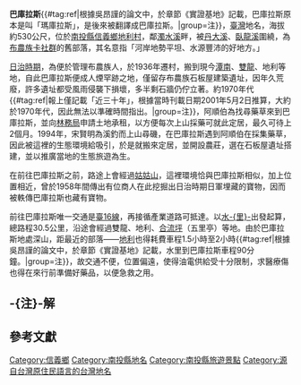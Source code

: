 {{noteTA
|1=水里
}}
{{坐標|23.80651|N|121.002461|E|display=title}}

'''巴庫拉斯'''{{#tag:ref|根據吳昂謹的論文中，於章節《實證基地》記載，巴庫拉斯原本是叫「瑪庫拉斯」，是後來被翻譯成巴庫拉斯{{r|吳昂謹}}。|group=注}}，[[臺灣|臺灣]]地名，海拔約530公尺，位於[[南投縣|南投縣]][[信義鄉_(臺灣)|信義鄉]][[地利村_(南投縣)|地利村]]，鄰[[濁水溪|濁水溪]]畔，被[[丹大溪|丹大溪]]、[[臥龍溪|臥龍溪]]圍繞，為[[布農族|布農族]][[卡社群|卡社群]]的舊部落，其名意指「河岸地勢平坦、水源豐沛的好地方。」{{r|吳昂謹}}{{r|map}}{{r|祕境}}

[[臺灣日治時期|日治時期]]，為便於管理布農族人，於1936年遷村，搬到現今[[潭南村|潭南]]、[[雙龍村|雙龍]]、地利等地，自此巴庫拉斯便成人煙罕跡之地，僅留存布農族石板屋建築遺址，因年久荒廢，許多遺址都受風雨侵襲下損壞，多半剩石牆仍佇立著{{r|祕境}}{{r|apple}}。約1970年代{{#tag:ref|報上僅記載「近三十年」，根據當時刊載日期2001年5月2日推算，大約於1970年代，因此無法以準確時間指出{{r|牟迎馨}}。|group=注}}，阿順伯為找尋藥草來到巴庫拉斯，並向[[林務局|林務局]]申請土地承租，以方便每次上山採藥可就此定居，最久可待上2個月{{r|牟迎馨}}{{r|齊佑誠}}。1994年，宋賢明為溪釣而上山尋磯，在巴庫拉斯遇到阿順伯在採集藥草，因此被這裡的生態環境給吸引，於是就搬來定居，並開設農莊，選在石板屋遺址搭建，並以推廣當地的生態旅遊為生{{r|祕境}}{{r|apple}}。

在前往巴庫拉斯之前，路途上會經過[[姑姑山|姑姑山]]，這裡環境恰與巴庫拉斯相似，加上位置相近，曾於1958年間傳出有位商人在此挖掘出日治時期日軍埋藏的寶物，因而被軼傳巴庫拉斯也藏有寶物{{r|劉川裕}}。

前往巴庫拉斯唯一交通是[[台16線|臺16線]]，再接循產業道路可抵達{{r|map}}{{r|祕境}}。以[[水里鄉|水-{里}-]]出發起算，總路程30.5公里，沿途會經過雙龍、地利、[[合流坪|合流坪]]（五里亭）等地{{r|祕境}}。由於巴庫拉斯地處深山，距最近的部落——[[地利村|地利]]也得耗費車程1.5小時至2小時{{#tag:ref|根據吳昂謹的論文中，於章節《實證基地》記載，水里到巴庫拉斯車程90分鐘{{r|吳昂謹}}。|group=注}}，故交通不便，位置偏遠，使得油電供給受十分限制，求醫療傷也得在來行前準備好藥品，以便急救之用{{r|apple}}{{r|齊佑誠}}。

== -{注}-解 ==
{{reflist|group=注}}

== 參考文獻 ==
{{reflist|2|refs=

<ref name="map">{{cite book |title=《南投縣信義鄉行政區域圖》（比例尺1：60,000）|publisher=內政部 |language=zh-tw |isbn=9860026882 |year=2005 }}</ref>

<ref name="祕境">{{cite book |title=《台灣絕美祕境》|chapter=巴庫拉斯 |page=54頁-57頁 |author=劉川裕 |publisher=人人出版 |language=zh-tw |isbn=9789866435263 |year=2010 }}</ref>

<ref name="吳昂謹">{{cite web |url=http://ethesys.lib.fcu.edu.tw/ETD-search/getfile?URN=etd-0709103-170028&filename=etd-0709103-170028.pdf |title=原住民保留地發展生態旅遊之效益初探－以南投縣信義鄉之巴庫拉斯為例 |work=逢甲大學土地管理學系碩士班碩士論文 |author=吳昂謹、楊文燦 |accessdate=2014-01-16 |publisher=逢甲大學電子學位論文系統 |language=zh-tw |year=2003 |deadurl=yes |archiveurl=https://web.archive.org/web/20140116133811/http://ethesys.lib.fcu.edu.tw/ETD-search/getfile?URN=etd-0709103-170028&filename=etd-0709103-170028.pdf |archivedate=2014-01-16 }}</ref>

<ref name="apple">{{cite news |url=http://www.appledaily.com.tw/appledaily/article/supplement/20070418/3402390/ |title=南投 巴庫拉斯 舊部落體驗原始生活 |work=蘋果日報 副刊 |author= |publisher=台灣蘋果日報 |accessdate=2014-01-16 |language=zh-tw |date=2007-04-18 |archive-date=2016-03-04 |archive-url=https://web.archive.org/web/20160304120300/http://www.appledaily.com.tw/appledaily/article/supplement/20070418/3402390/ |dead-url=no }}</ref>

<ref name="齊佑誠">{{cite news |url=http://www.appledaily.com.tw/appledaily/article/supplement/20030901/317271/ |title=到巴庫拉斯 |work=蘋果日報 副刊 |author=齊佑誠、楊少帆 |publisher=台灣蘋果日報 |accessdate=2014-01-16 |language=zh-tw |date=2003-09-01 |archive-date=2016-03-05 |archive-url=https://web.archive.org/web/20160305020321/http://www.appledaily.com.tw/appledaily/article/supplement/20030901/317271/ |dead-url=no }}</ref>

<ref name="劉川裕">{{cite news |url=http://www.libertytimes.com.tw/2011/new/jan/5/today-travel1.htm |title=尋訪巴庫拉斯黃金夢-------南投縣信義鄉 |work=自由電子報 |author=劉川裕 |publisher=自由時報社 |accessdate=2014-01-16 |language=zh-tw |date=2011-01-05 |deadurl=yes |archiveurl=https://web.archive.org/web/20140116131027/http://www.libertytimes.com.tw/2011/new/jan/5/today-travel1.htm |archivedate=2014-01-16 }}</ref>

<ref name="牟迎馨">{{cite news |url= |title=巴庫拉斯 人間秘境 |work=民生報 |author=牟迎馨 |publisher=聯合報系 |accessdate= |language=zh-tw |date=2001-05-02 }}</ref>

}}

[[Category:信義鄉|Category:信義鄉]]
[[Category:南投縣地名|Category:南投縣地名]]
[[Category:南投縣旅遊景點|Category:南投縣旅遊景點]]
[[Category:源自台灣原住民語言的台灣地名|Category:源自台灣原住民語言的台灣地名]]